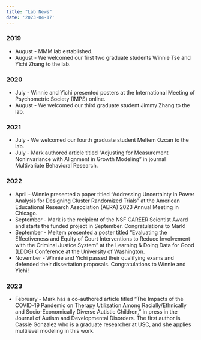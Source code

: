 ```yaml
---
title: "Lab News"
date: '2023-04-17'
---
```


### 2019

- August - MMM lab established.
- August - We welcomed our first two graduate students Winnie Tse and Yichi Zhang to the lab.

### 2020

- July - Winnie and Yichi presented posters at the International Meeting of Psychometric Society (IMPS) online.
- August - We welcomed our third graduate student Jimmy Zhang to the lab.

### 2021

- July - We welcomed our fourth graduate student Meltem Ozcan to the lab.
- July - Mark authored article titled "Adjusting for Measurement Noninvariance with Alignment in Growth Modeling" in journal Multivariate Behavioral Research.

### 2022

- April - Winnie presented a paper titled "Addressing Uncertainty in Power Analysis for Designing Cluster Randomized Trials" at the American Educational Research Association (AERA) 2023 Annual Meeting in Chicago. 
- September - Mark is the recipient of the NSF CAREER Scientist Award and starts the funded project in September. Congratulations to Mark!
- September - Meltem presented a poster titled "Evaluating the Effectiveness and Equity of Court Interventions to Reduce Involvement with the Criminal Justice System" at the Learning & Doing Data for Good (LDDG) Conference at the University of Washington.
- November - Winnie and Yichi passed their qualifying exams and defended their dissertation proposals. Congratulations to Winnie and Yichi!

### 2023

- February - Mark has a co-authored article titled "The Impacts of the COVID-19 Pandemic on Therapy Utilization Among Racially/Ethnically and Socio-Economically Diverse Autistic Children," in press in the Journal of Autism and Developmental Disorders. The first author is Cassie Gonzalez who is a graduate researcher at USC, and she applies multilevel modeling in this work.